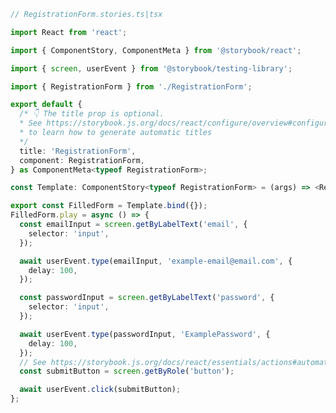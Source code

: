 ```ts
// RegistrationForm.stories.ts|tsx

import React from 'react';

import { ComponentStory, ComponentMeta } from '@storybook/react';

import { screen, userEvent } from '@storybook/testing-library';

import { RegistrationForm } from './RegistrationForm';

export default {
  /* 👇 The title prop is optional.
  * See https://storybook.js.org/docs/react/configure/overview#configure-story-loading
  * to learn how to generate automatic titles
  */
  title: 'RegistrationForm',
  component: RegistrationForm,
} as ComponentMeta<typeof RegistrationForm>;

const Template: ComponentStory<typeof RegistrationForm> = (args) => <RegistrationForm {...args} />;

export const FilledForm = Template.bind({});
FilledForm.play = async () => {
  const emailInput = screen.getByLabelText('email', {
    selector: 'input',
  });

  await userEvent.type(emailInput, 'example-email@email.com', {
    delay: 100,
  });

  const passwordInput = screen.getByLabelText('password', {
    selector: 'input',
  });

  await userEvent.type(passwordInput, 'ExamplePassword', {
    delay: 100,
  });
  // See https://storybook.js.org/docs/react/essentials/actions#automatically-matching-args to learn how to setup logging in the Actions panel
  const submitButton = screen.getByRole('button');

  await userEvent.click(submitButton);
};
```